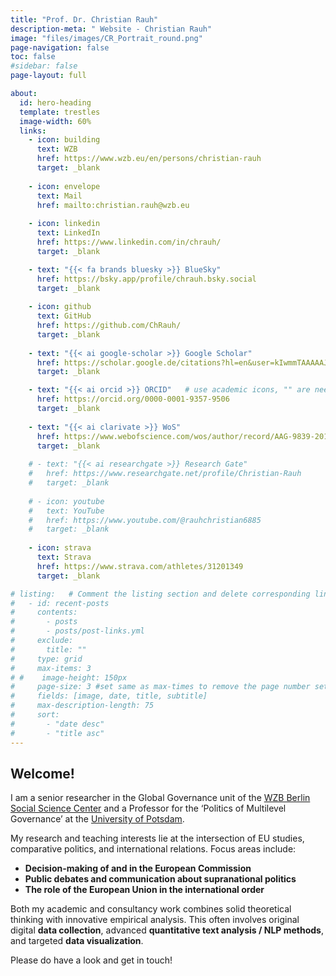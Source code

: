 ```yaml
---
title: "Prof. Dr. Christian Rauh"
description-meta: " Website - Christian Rauh"
image: "files/images/CR_Portrait_round.png"
page-navigation: false
toc: false
#sidebar: false
page-layout: full

about:
  id: hero-heading
  template: trestles
  image-width: 60%
  links:
    - icon: building
      text: WZB
      href: https://www.wzb.eu/en/persons/christian-rauh
      target: _blank
      
    - icon: envelope
      text: Mail
      href: mailto:christian.rauh@wzb.eu  
        
    - icon: linkedin
      text: LinkedIn
      href: https://www.linkedin.com/in/chrauh/
      target: _blank

    - text: "{{< fa brands bluesky >}} BlueSky"
      href: https://bsky.app/profile/chrauh.bsky.social  
      target: _blank
                  
    - icon: github
      text: GitHub
      href: https://github.com/ChRauh/  
      target: _blank
      
    - text: "{{< ai google-scholar >}} Google Scholar"
      href: https://scholar.google.de/citations?hl=en&user=kIwmmTAAAAAJ
      target: _blank

    - text: "{{< ai orcid >}} ORCID"   # use academic icons, "" are needed, you also need to install the fontawesome extension
      href: https://orcid.org/0000-0001-9357-9506
      target: _blank
      
    - text: "{{< ai clarivate >}} WoS"
      href: https://www.webofscience.com/wos/author/record/AAG-9839-2019  
      target: _blank
      
    # - text: "{{< ai researchgate >}} Research Gate"
    #   href: https://www.researchgate.net/profile/Christian-Rauh
    #   target: _blank
                  
    # - icon: youtube
    #   text: YouTube
    #   href: https://www.youtube.com/@rauhchristian6885     
    #   target: _blank 
      
    - icon: strava
      text: Strava
      href: https://www.strava.com/athletes/31201349
      target: _blank

# listing:   # Comment the listing section and delete corresponding lines in the index.qmd file to remove the recent posts
#   - id: recent-posts
#     contents: 
#       - posts
#       - posts/post-links.yml
#     exclude:
#       title: ""
#     type: grid
#     max-items: 3
# #    image-height: 150px
#     page-size: 3 #set same as max-times to remove the page number setting
#     fields: [image, date, title, subtitle]
#     max-description-length: 75
#     sort: 
#       - "date desc"
#       - "title asc"
---
```


:::{#hero-heading}

## Welcome!
I am a senior researcher in the Global Governance unit of the [WZB Berlin Social Science Center](http://www.wzb.eu/en) and a Professor for the 'Politics of Multilevel Governance' at the [University of Potsdam](https://www.uni-potsdam.de/de/wiso/fakultaet/fachgruppen/politik-und-verwaltungswissenschaft).
    
My research and teaching interests lie at the intersection of EU studies, comparative politics, and international relations. Focus areas include:
    
* <strong>Decision-making of and in the European Commission</strong>
* <strong>Public debates and communication about supranational politics</strong>
* <strong>The role of the European Union in the international order</strong>

Both my academic and consultancy work combines solid theoretical thinking with innovative empirical analysis. This often involves original digital <strong>data collection</strong>, advanced <strong>quantitative text analysis / NLP methods</strong>, and targeted <strong>data visualization</strong>.

<!-- This website contains information on my professional bio, summarizes my academic record, provides replication data, and will once in a while offer some personal musings on politics and its scientific analysis. -->

Please do have a look and get in touch!


:::

